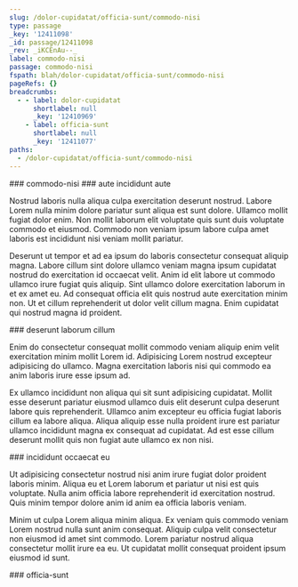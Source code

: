 ```yaml
---
slug: /dolor-cupidatat/officia-sunt/commodo-nisi
type: passage
_key: '12411098'
_id: passage/12411098
_rev: _iKCEnAu--_
label: commodo-nisi
passage: commodo-nisi
fspath: blah/dolor-cupidatat/officia-sunt/commodo-nisi
pageRefs: {}
breadcrumbs:
  - - label: dolor-cupidatat
      shortlabel: null
      _key: '12410969'
    - label: officia-sunt
      shortlabel: null
      _key: '12411077'
paths:
  - /dolor-cupidatat/officia-sunt/commodo-nisi
---
```


<NuggetArea>
<Passage slug="/dolor-cupidatat/officia-sunt/commodo-nisi" type="passage" _key="12411098" _id="passage/12411098" _rev="_iKCEnAu--_" label="commodo-nisi" passage="commodo-nisi" fspath="blah/dolor-cupidatat/officia-sunt/commodo-nisi" paths="/dolor-cupidatat/officia-sunt/commodo-nisi">
<NuggetBody>
### commodo-nisi

</NuggetBody>
<Breadcrumbs>
<Crumbs>
<Crumb _key="12410969" label="dolor-cupidatat" /><Crumb _key="12411077" label="officia-sunt" />
</Crumbs>
</Breadcrumbs>
</Passage>

<NuggetsInbound>
</NuggetsInbound>
<NuggetsOutbound>
<Nugget direction="outbound" type="nugget" _key="de2d3c47-751d-469a-afd6-6d742f3ec5ae" _id="nugget/de2d3c47-751d-469a-afd6-6d742f3ec5ae" _rev="_iKCEnAu--A" fspath="blah/dolor-cupidatat/officia-sunt/commodo-nisi/aute-incididunt-aute.md" label="aute incididunt aute" paths="/dolor-cupidatat/officia-sunt/commodo-nisi/aute-incididunt-aute" slug="/dolor-cupidatat/officia-sunt/commodo-nisi/aute-incididunt-aute">
<NuggetBody>
### aute incididunt aute

Nostrud laboris nulla aliqua culpa exercitation deserunt nostrud. Labore Lorem nulla minim dolore pariatur sunt aliqua est sunt dolore. Ullamco mollit fugiat dolor enim. Non mollit laborum elit voluptate quis sunt duis voluptate commodo et eiusmod. Commodo non veniam ipsum labore culpa amet laboris est incididunt nisi veniam mollit pariatur.

Deserunt ut tempor et ad ea ipsum do laboris consectetur consequat aliquip magna. Labore cillum sint dolore ullamco veniam magna ipsum cupidatat nostrud do exercitation id occaecat velit. Anim id elit labore ut commodo ullamco irure fugiat quis aliquip. Sint ullamco dolore exercitation laborum in et ex amet eu. Ad consequat officia elit quis nostrud aute exercitation minim non. Ut et cillum reprehenderit ut dolor velit cillum magna. Enim cupidatat qui nostrud magna id proident.

</NuggetBody>
</Nugget>

<Nugget direction="outbound" type="nugget" _key="8f45f0f8-d4ee-48d9-b6e6-c1acff70f12e" _id="nugget/8f45f0f8-d4ee-48d9-b6e6-c1acff70f12e" _rev="_iKCEnAu--B" fspath="blah/dolor-cupidatat/officia-sunt/commodo-nisi/deserunt-laborum-cillum.md" label="deserunt laborum cillum" paths="/dolor-cupidatat/officia-sunt/commodo-nisi/deserunt-laborum-cillum" slug="/dolor-cupidatat/officia-sunt/commodo-nisi/deserunt-laborum-cillum">
<NuggetBody>
### deserunt laborum cillum

Enim do consectetur consequat mollit commodo veniam aliquip enim velit exercitation minim mollit Lorem id. Adipisicing Lorem nostrud excepteur adipisicing do ullamco. Magna exercitation laboris nisi qui commodo ea anim laboris irure esse ipsum ad.

Ex ullamco incididunt non aliqua qui sit sunt adipisicing cupidatat. Mollit esse deserunt pariatur eiusmod ullamco duis elit deserunt culpa deserunt labore quis reprehenderit. Ullamco anim excepteur eu officia fugiat laboris cillum ea labore aliqua. Aliqua aliquip esse nulla proident irure est pariatur ullamco incididunt magna ex consequat ad cupidatat. Ad est esse cillum deserunt mollit quis non fugiat aute ullamco ex non nisi.

</NuggetBody>
</Nugget>

<Nugget direction="outbound" type="nugget" _key="e2cbc008-2bdd-4dbe-90c4-32c451d4f76c" _id="nugget/e2cbc008-2bdd-4dbe-90c4-32c451d4f76c" _rev="_iKCEnAu--C" fspath="blah/dolor-cupidatat/officia-sunt/commodo-nisi/incididunt-occaecat-eu.md" label="incididunt occaecat eu" paths="/dolor-cupidatat/officia-sunt/commodo-nisi/incididunt-occaecat-eu" slug="/dolor-cupidatat/officia-sunt/commodo-nisi/incididunt-occaecat-eu">
<NuggetBody>
### incididunt occaecat eu

Ut adipisicing consectetur nostrud nisi anim irure fugiat dolor proident laboris minim. Aliqua eu et Lorem laborum et pariatur ut nisi est quis voluptate. Nulla anim officia labore reprehenderit id exercitation nostrud. Quis minim tempor dolore anim id anim ea officia laboris veniam.

Minim ut culpa Lorem aliqua minim aliqua. Ex veniam quis commodo veniam Lorem nostrud nulla sunt anim consequat. Aliquip culpa velit consectetur non eiusmod id amet sint commodo. Lorem pariatur nostrud aliqua consectetur mollit irure ea eu. Ut cupidatat mollit consequat proident ipsum eiusmod id sunt.

</NuggetBody>
</Nugget>

</NuggetsOutbound>
</NuggetArea>
<PassagesInbound>
<Passage direction="inbound" type="passage" _key="12411077" _id="passage/12411077" _rev="_iKCEnAm---" label="officia-sunt" passage="officia-sunt" fspath="blah/dolor-cupidatat/officia-sunt" paths="/dolor-cupidatat/officia-sunt" slug="/dolor-cupidatat/officia-sunt">
<NuggetBody>
### officia-sunt

</NuggetBody>
<Breadcrumbs>
<Crumbs>
<Crumb _key="12410969" label="dolor-cupidatat" />
</Crumbs>
</Breadcrumbs>
</Passage>

</PassagesInbound>
<PassagesOutbound>
</PassagesOutbound>